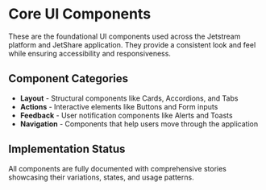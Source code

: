 
<Meta title="UI/Introduction" />

# Core UI Components

These are the foundational UI components used across the Jetstream platform and JetShare application. They provide a consistent look and feel while ensuring accessibility and responsiveness.

## Component Categories

- **Layout** - Structural components like Cards, Accordions, and Tabs
- **Actions** - Interactive elements like Buttons and Form inputs
- **Feedback** - User notification components like Alerts and Toasts
- **Navigation** - Components that help users move through the application

## Implementation Status

All components are fully documented with comprehensive stories showcasing their variations, states, and usage patterns. 